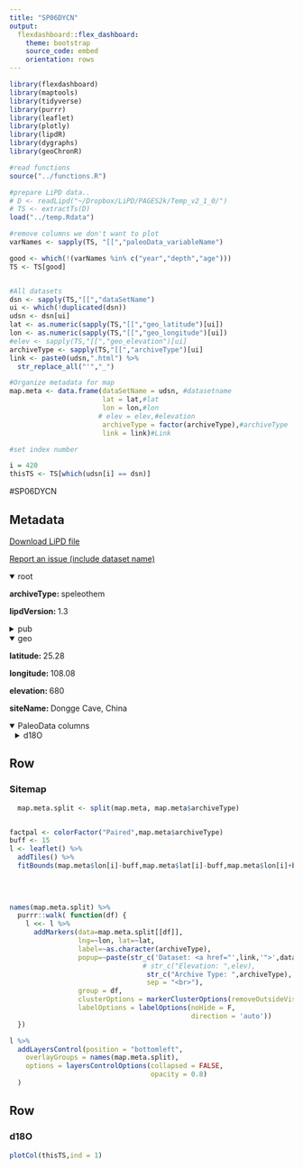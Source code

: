 ```yaml
---
title: "SP06DYCN"
output: 
  flexdashboard::flex_dashboard:
    theme: bootstrap
    source_code: embed
    orientation: rows
---
```


```r
library(flexdashboard)
library(maptools)
library(tidyverse)
library(purrr)
library(leaflet)
library(plotly)
library(lipdR)
library(dygraphs)
library(geoChronR)

#read functions
source("../functions.R")

#prepare LiPD data..
# D <- readLipd("~/Dropbox/LiPD/PAGES2k/Temp_v2_1_0/")
# TS <- extractTs(D)
load("../temp.Rdata")

#remove columns we don't want to plot
varNames <- sapply(TS, "[[","paleoData_variableName")

good <- which(!(varNames %in% c("year","depth","age")))
TS <- TS[good]


#All datasets
dsn <- sapply(TS,"[[","dataSetName")
ui <- which(!duplicated(dsn))
udsn <- dsn[ui]
lat <- as.numeric(sapply(TS,"[[","geo_latitude")[ui])
lon <- as.numeric(sapply(TS,"[[","geo_longitude")[ui])
#elev <- sapply(TS,"[[","geo_elevation")[ui]
archiveType <- sapply(TS,"[[","archiveType")[ui]
link <- paste0(udsn,".html") %>% 
  str_replace_all("'","_")

#Organize metadata for map
map.meta <- data.frame(dataSetName = udsn, #datasetname
                       lat = lat,#lat
                       lon = lon,#lon
                      # elev = elev,#elevation
                       archiveType = factor(archiveType),#archiveType
                       link = link)#Link

#set index number

i = 420
thisTS <- TS[which(udsn[i] == dsn)]
```
#SP06DYCN

Metadata {.sidebar}
-------------------------------------
[Download LiPD file](SP06DYCN.lpd)
            

[Report an issue (include dataset name)](https://github.com/nickmckay/LiPDverse/issues)

<details open style="margin-left: 0px">
<summary>root</summary>
<p style="margin-left: 0px"><strong>archiveType: </strong>speleothem
<p style="margin-left: 0px"><strong>lipdVersion: </strong>1.3
</details>
<details>
<summary>pub</summary>
<details style="margin-left: 10px">
<summary>pub1</summary>
<p style="margin-left: 10px"><strong>author: </strong>Dykoski, CA
<p style="margin-left: 10px"><strong>pubYear: </strong>2006
<p style="margin-left: 10px"><strong>DOI: </strong>10.1016/j.epsl.2005.01.036
</details>
<details style="margin-left: 10px">
<summary>pub2</summary>
</details>
<details style="margin-left: 10px">
<summary>pub3</summary>
</details>
</details>
<details open style="margin-left: 0px">
<summary>geo</summary>
<p style="margin-left: 0px"><strong>latitude: </strong>25.28
<p style="margin-left: 0px"><strong>longitude: </strong>108.08
<p style="margin-left: 0px"><strong>elevation: </strong>680
<p style="margin-left: 0px"><strong>siteName: </strong>Dongge Cave, China
</details>
<details open>
<summary>PaleoData columns</summary>
<details style="margin-left: 10px">
<summary>d18O</summary>
<p style="margin-left: 10px"><strong>TSid: </strong>SP06DYCN01A
<p style="margin-left: 10px"><strong>variableName: </strong>d18O
<p style="margin-left: 10px"><strong>units: </strong>permil
<p style="margin-left: 10px"><strong>description: </strong>carbonate
<details>
<summary>interpretation</summary>
<details style="margin-left: 20px">
<summary>1</summary>
<p style="margin-left: 20px"><strong>basis: </strong>Yuan et al. [12] observed that other northern low- latitude sites around the world (Venezuela, [24]; and Israel, [25]) record y18O changes similar to China that are inverted with respect to the y18O record in Greenland. However, these sites do not record the strong seasonal difference in precipitation observed in China. To broaden the interpretation of y18O values to these other sites, Yuan et al. [12] modified the previous explanation by describing how changes in the percentage of water vapor lost prior to reaching the subtropics varied over time using a Rayleigh fractionation model [26]. Integrated rainfall from  tropical sources to SE China during glacial times was calculated to be 65% of that during the mid-Holocene [12]. Thus, following this interpretation, changes in the proportion of precipitation reaching China corre- late with changes in Greenland temperature. The Yuan et al. [12] mechanism provides a single explanation for the fact that the y18O relationship seen in the northern tropics and subtropics at multiple sites is inverted with respect to Greenland.,evidence of equilibrium found from (1) lack of correlation between d18O and d13C and (2) Replicated sample from the same cave with different dripwater properties,groundwater d18O,from 1 to 19,,,,years,,,,,,Fraction of water vapor lost from an air mass,2,year,,,,,,,,,,,,,,,,,,,https://docs.google.com/spreadsheets/d/1OyOWgsBrRwp5sjVgqS1GFO2wnRkwGNY4wUXIpib45N4 SP06RACA01,SP06RACA,,SP06RACA01,Speleothem (SP),,Carlsbad.Rasmussen.2006,2006,10.1029/2006GL025714,,,,,,,,,, ,,,,32.1,104.26,,Carlsbad cave,,,LaminaeThickness,mm,Annual growth bands from two stalagmites sampled in two nearby caves,,number and thickeness of stalagmite layers,rainfall amount,Pacific-modulated precipitation variability during the late Holocene from the southwestern USA: mechanisms driving drought cycles,annual,,the thickness of the laminae decrease during periods of drought,,,,The data are supported by U-Th results,,,years,It has been demonstrated that some speleothems from the Guadalupe Mountains in southeastern New Mexico are annually banded, and variations in band thickness and mineralogy can be used as a record of regional relative moisture [Asmerom and Polyak, 2004].,,Changes in precipitation over relatively short time periods are indicated by hiatuses in stalagmite growth and large-scale shifts in band thickness,,,no isotopic analyes here,1,,,,,,,,,,,,,,,,,,,,https://docs.google.com/spreadsheets/d/1bxnCwCgUbDr2MFZp193p1MHzpsTuqPZuBYBzy1LcMCU SP07ASUS01A,SP07ASUS,,SP07ASUS01A,Speleothem (SP),,Asmerom, P,2007,10.1130/G22865A.1,,,,,,,,,, ,,,,32.083,-105.1667,,Pink Panter Cave, New Mexico,,,d18O,parts per mil,stable isotopes (d18O),,calcite powder,rainfall amount,more positive d18O values are interpreted to represent wetter conditions,under present conditions, wet years often have higehr amount of winter rain, but d18O may reflect high summer rain, winter rain, or both,negative,observed negative correlation between summer monsoon rainfall amount and d18O,,groundwater d18O,7-71,,,,years,observed negative correlation between summer monsoon rainfall amount and d18O,,negative,,,isotopic composition of rainfall,2,,,,,,,,,,,,,,,,,,,,https://docs.google.com/spreadsheets/d/1TLPUcn1ABQX_Rf5RWRDie6kyNZ6ZrNhq04Dpv-l2FvQ SP07DEUS01A,SP07DEUS,,SP07DEUS01A,Speleothem (SP),,Denniston, RF,2007,10.1016/j.yqres.2007.04.001,,,,,,,,,, ,,,,38.9,-92.3,,Devils Icebox Cave, Missouri,,,d18O,parts per mil,stable isotopes (d18O),,calcite powder,rainfall amount,more poritive d13C values reflect less rainfall amount,,negative,The influence of vegetation changes and changes in the water residence time on d13C of DIC. Drier conditions cause an increase of C4 plants in the vegetation and longer residence times of water in the bedrock (increasing the contribution of bedrock carbonate to DIC). Either one would cause an increase of d13C in the speleothem. Temperature changes may have a similar effect but would also affect d18O. Since d18O values are stable a temperature effect therefore can be eliminated.,repetition test comparing d18O and d13C of two speleothems shows similar trends,d13C of DIC; groundwater d18O,10-100,age model,,,years,,,,,,precipitation amount,,,,,,,,,,,,,,,,,,,,,https://docs.google.com/spreadsheets/d/1CKvU6bQUbaqK0SdowSO09No7Z9Hfx3wxtlzWgwIMamk SP07DEUS01A_d13C,SP07DEUS,,,Speleothem (SP),,Denniston, RF,2007,10.1016/j.yqres.2007.04.001,,,,,,,,,, ,,,,38.9,-92.3,,Devils Icebox Cave, Missouri,,,d13C,parts per mil,stable isotopes (d13C)  ,,,,,,,,,,,,,,,,,,,,,,,,,,,,,,,,,,,,,,,,,https://docs.google.com/spreadsheets/d/1CKvU6bQUbaqK0SdowSO09No7Z9Hfx3wxtlzWgwIMamk SP07FLOM01A,SP07FLOM,,SP07FLOM01A,Speleothem (SP),,Fleitmann, D,2007,10.1016/j.quascirev.2003.06.019,,,,,,,,,, ,,,,17.17,54.3,,Qunf Cave, Oman,,,d18O,parts per mil,stable isotopes d18O,,calcite powder,Indian Summer Monsoon,more negative values of d18O are interpreted as indicative of increased monsoon strength,year round,negative,Based on previously published results from Oman and Yemen, we interpret the oxygen isotope ratios of stalagmite calcite to primarily reflect variations in the amount of rainfall (termed ??amount effect??; Dansgaard, 1964;Rozanski et al., 1992), with more negative d18O reflecting higher monsoon rainfall (Burns et al., 1998, 2001, 2003; Neff et al., 2001; detailed discussion in Fleitmann et al., 2004). This interpretation is substantiated by isotopic time series of tropical precipitation (Dansgaard, 1964; Rozanski et al., 1992; Johnson and Ingram, 2004) and paleoclimate records from the ASM domain (e.g., Wei and Gasse, 1999; Wang et al., 2001, 2005; Dykoski et al., 2005), which confirm the inverse relationship between d18O and the amount of precipitation in regions affected by monsoons"
<p style="margin-left: 20px"><strong>interpDirection: </strong>negative
<p style="margin-left: 20px"><strong>scope: </strong>climate
<p style="margin-left: 20px"><strong>seasonality: </strong>year round
<p style="margin-left: 20px"><strong>variable: </strong>East Asian Monsoon Strength
<p style="margin-left: 20px"><strong>variableDetail: </strong>more negative values of d18O are interpreted as indicative of increased monsoon strength
</details>
<details style="margin-left: 20px">
<summary>2</summary>
<p style="margin-left: 20px"><strong>direction: </strong>northern moisture source for late Holocene gives a positive change in d18O
<p style="margin-left: 20px"><strong>inferredMaterial: </strong>rainfall d18O
<p style="margin-left: 20px"><strong>integrationTime: </strong>from 1.5 to 10
<p style="margin-left: 20px"><strong>integrationTimeBasis: </strong>age model
<p style="margin-left: 20px"><strong>integrationTimeUnits: </strong>years
<p style="margin-left: 20px"><strong>rank: </strong>2
<p style="margin-left: 20px"><strong>scope: </strong>isotope
<p style="margin-left: 20px"><strong>seasonality: </strong>year
<p style="margin-left: 20px"><strong>variable: </strong>amount of monsoon rainfall
</details>
</details>
</details>

Row
-----------------------------------------------------------------------

### Sitemap

```r
  map.meta.split <- split(map.meta, map.meta$archiveType)


factpal <- colorFactor("Paired",map.meta$archiveType)
buff <- 15
l <- leaflet() %>% 
  addTiles() %>% 
  fitBounds(map.meta$lon[i]-buff,map.meta$lat[i]-buff,map.meta$lon[i]+buff,map.meta$lat[i]+buff)
  

  
  
names(map.meta.split) %>%
  purrr::walk( function(df) {
    l <<- l %>%
      addMarkers(data=map.meta.split[[df]],
                 lng=~lon, lat=~lat,
                 label=~as.character(archiveType),
                 popup=~paste(str_c('Dataset: <a href="',link,'">',dataSetName,'</a>'),
                                 # str_c("Elevation: ",elev),
                                  str_c("Archive Type: ",archiveType),
                                  sep = "<br>"),
                 group = df,
                 clusterOptions = markerClusterOptions(removeOutsideVisibleBounds = F),
                 labelOptions = labelOptions(noHide = F,
                                             direction = 'auto'))
  })

l %>%
  addLayersControl(position = "bottomleft",
    overlayGroups = names(map.meta.split),
    options = layersControlOptions(collapsed = FALSE,
                                   opacity = 0.8)
  )
```

Row {.tabset .tabset-fade}
-----------------------------------------------------------------------

### d18O
```r
plotCol(thisTS,ind = 1)
```
